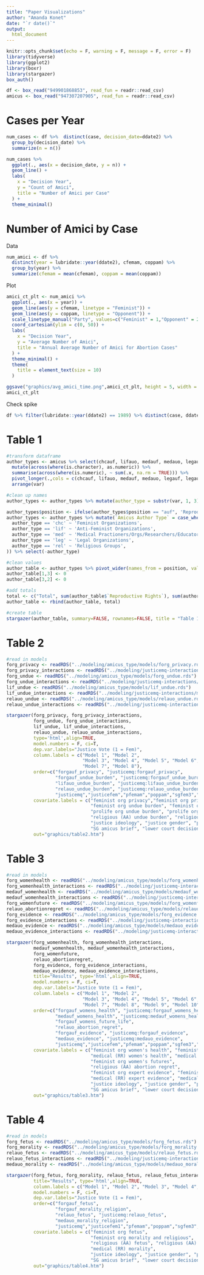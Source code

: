 ```yaml
---
title: "Paper Visualizations"
author: "Amanda Konet"
date: "`r date()`"
output:
  html_document
---
```


```r
knitr::opts_chunk$set(echo = F, warning = F, message = F, error = F)
library(tidyverse)
library(ggplot2)
library(boxr)
library(stargazer)
box_auth()

df <- box_read("949901868853", read_fun = readr::read_csv)
amicus <- box_read("947307207905", read_fun = readr::read_csv)
```


# Cases per Year


```r
num_cases <- df %>%  distinct(case, decision_date=ddate2) %>% 
  group_by(decision_date) %>% 
  summarize(n = n())

num_cases %>% 
  ggplot(., aes(x = decision_date, y = n)) +
  geom_line() + 
  labs(
    x = "Decision Year",
    y = "Count of Amici",
    title = "Number of Amici per Case"
  ) +
  theme_minimal()
```


# Number of Amici by Case

Data

```r
num_amici <- df %>% 
  distinct(year = lubridate::year(ddate2), cfemam, coppam) %>% 
  group_by(year) %>% 
  summarize(cfemam = mean(cfemam), coppam = mean(coppam))
```

Plot

```r
amici_ct_plt <- num_amici %>% 
  ggplot(., aes(x = year)) +
  geom_line(aes(y = cfemam, linetype = "Feminist")) + 
  geom_line(aes(y = coppam, linetype = "Opponent")) + 
  scale_linetype_manual("Party", values=c("Feminist" = 1,"Opponent" = 2)) + 
  coord_cartesian(ylim = c(0, 50)) +
  labs(
    x = "Decision Year",
    y = "Average Number of Amici",
    title = "Annual Average Number of Amici for Abortion Cases"
  ) + 
  theme_minimal() +
  theme(
    title = element_text(size = 10)
  )

ggsave("graphics/avg_amici_time.png",amici_ct_plt, height = 5, width = 8)
amici_ct_plt
```
Check spike
```r
df %>% filter(lubridate::year(ddate2) == 1989) %>% distinct(case, ddate2, cfemam, coppam)
```

# Table 1

```r
#transform dataframe
author_types <- amicus %>% select(chcauf, lifauo, medauf, medauo, legauf, legauo, relauf, relauo) %>%
  mutate(across(where(is.character), as.numeric)) %>%
  summarise(across(where(is.numeric), ~ sum(.x, na.rm = TRUE))) %>%
  pivot_longer(.,cols = c(chcauf, lifauo, medauf, medauo, legauf, legauo, relauf, relauo), names_to = "var", values_to = "ct") %>%
  arrange(var)

#clean up names
author_types <- author_types %>% mutate(author_type = substr(var, 1, 3), position = substr(var, 4, 6)) %>% select(-var)

author_types$position <- ifelse(author_types$position == "auf", 'Reproductive Rights', 'Antiabortion')
author_types <- author_types %>% mutate(`Amicus Author Type` = case_when(
  author_type == 'chc' ~ 'Feminist Organizations',
  author_type == 'lif' ~ 'Anti-Feminist Organizations',
  author_type == 'med' ~ 'Medical Practioners/Orgs/Researchers/Educators',
  author_type == 'leg' ~ 'Legal Organizations',
  author_type == 'rel' ~ 'Religious Groups',
)) %>% select(-author_type)

#clean values
author_table <- author_types %>% pivot_wider(names_from = position, values_from = ct)
author_table[1,3] <- 0
author_table[3,2] <- 0

#add totals
total <- c("Total", sum(author_table$`Reproductive Rights`), sum(author_table$`Antiabortion`))
author_table <- rbind(author_table, total)

#create table
stargazer(author_table, summary=FALSE, rownames=FALSE, title = "Table 1.  Total Number of Amicus Briefs by Amicus Type in the Supreme Court Abortion Cases", notes = "a. Legal cases can have more than one amicus type filed in a case (e.g., differing groups of feminist organizations can file more than one brief in a case).  Also, the same organizations file briefs in multiple cases.", header=FALSE, type = 'html', notes.align = 'l', out = "graphics/table1.htm")
```

# Table 2

```r
#read in models
forg_privacy <- readRDS("../modeling/amicus_type/models/forg_privacy.rds")
forg_privacy_interactions <- readRDS("../modeling/justicemq-interactions/models/forg_privacy_interactions.rds")
forg_undue <- readRDS("../modeling/amicus_type/models/forg_undue.rds")
forg_undue_interactions <- readRDS("../modeling/justicemq-interactions/models/forg_undue_interactions.rds")
lif_undue <- readRDS("../modeling/amicus_type/models/lif_undue.rds")
lif_undue_interactions <- readRDS("../modeling/justicemq-interactions/models/lif_undue_interactions.rds")
relauo_undue <- readRDS("../modeling/amicus_type/models/relauo_undue.rds")
relauo_undue_interactions <- readRDS("../modeling/justicemq-interactions/models/relauo_undue_interactions.rds")

stargazer(forg_privacy, forg_privacy_interactions,
          forg_undue, forg_undue_interactions,
          lif_undue, lif_undue_interactions,
          relauo_undue, relauo_undue_interactions,
          type='html',align=TRUE,
          model.numbers = F, ci=T,
          dep.var.labels="Justice Vote (1 = Fem)",
          column.labels = c("Model 1", "Model 2", 
                            "Model 3", "Model 4", "Model 5", "Model 6", 
                            "Model 7", "Model 8"),
          order=c("forgauf_privacy", "justicemq:forgauf_privacy",
                  "forgauf_undue_burden", "justicemq:forgauf_undue_burden",
                  "lifauo_undue_burden", "justicemq:lifauo_undue_burden",
                  "relauo_undue_burden", "justicemq:relauo_undue_burden",
                  "justicemq","justicefem","pfemam","poppam","sgfem3","lcdisdirfem"),
          covariate.labels = c("feminist org privacy","feminist org privacy X justice ideology",
                               "feminist org undue burden", "feminist org undue burden x justice ideology",
                               "prolife org undue burden", "prolife org undue burden x justice ideology",
                               "religious (AA) undue burden", "religious (AA) undue burden X justice ideology",
                               "justice ideology", "justice gender", "proportion RR", "proportion AA",
                               "SG amicus brief", "lower court decision"),
          out="graphics/table2.htm")
```

# Table 3

```r
#read in models
forg_womenhealth <- readRDS("../modeling/amicus_type/models/forg_womenhealth.rds")
forg_womenhealth_interactions <- readRDS("../modeling/justicemq-interactions/models/forg_womenshealth_interactions.rds")
medauf_womenhealth <- readRDS("../modeling/amicus_type/models/medauf_womenhealth.rds")
medauf_womenhealth_interactions <- readRDS("../modeling/justicemq-interactions/models/medauf_womenshealth_interactions.rds")
forg_womenfuture <- readRDS("../modeling/amicus_type/models/forg_womenfuture.rds")
relauo_abortionregret <- readRDS("../modeling/amicus_type/models/relauo_abortionregret.rds")
forg_evidence <- readRDS("../modeling/amicus_type/models/forg_evidence.rds")
forg_evidence_interactions <- readRDS("../modeling/justicemq-interactions/models/forg_evidence_interactions.rds")
medauo_evidence <- readRDS("../modeling/amicus_type/models/medauo_evidence.rds")
medauo_evidence_interactions <- readRDS("../modeling/justicemq-interactions/models/medauo_evidence_interactions.rds")

stargazer(forg_womenhealth, forg_womenhealth_interactions, 
          medauf_womenhealth, medauf_womenhealth_interactions,
          forg_womenfuture,
          relauo_abortionregret,
          forg_evidence, forg_evidence_interactions,
          medauo_evidence, medauo_evidence_interactions,
          title="Results", type='html',align=TRUE,
          model.numbers = F, ci=T,
          dep.var.labels="Justice Vote (1 = Fem)",
          column.labels = c("Model 1", "Model 2", 
                            "Model 3", "Model 4", "Model 5", "Model 6", 
                            "Model 7", "Model 8", "Model 9", "Model 10"),
          order=c("forgauf_womens_health", "justicemq:forgauf_womens_health",
                  "medauf_womens_health", "justicemq:medauf_womens_health",
                  "forgauf_womens_future_life",
                  "relauo_abortion_regret",
                  "forgauf_evidence", "justicemq:forgauf_evidence",
                  "medauo_evidence", "justicemq:medauo_evidence",
                  "justicemq","justicefem","pfemam","poppam","sgfem3","lcdisdirfem"),
          covariate.labels = c("feminist org women's health", "feminist org women's health X justice ideology",
                               "medical (RR) women's health", "medical (RR) women's health x justice ideology",
                               "feminist org women's futures",
                               "religious (AA) abortion regret", 
                               "feminist org expert evidence", "feminist org expert evidence X justice ideology",
                               "medical (RR) expert evidence", "medical (RR) expert evidence X justice ideology",
                               "justice ideology", "justice gender", "proportion RR", "proportion AA",
                               "SG amicus brief", "lower court decision"),
          out="graphics/table3.htm")
```

# Table 4

```r
#read in models
forg_fetus <- readRDS("../modeling/amicus_type/models/forg_fetus.rds")
forg_morality <- readRDS("../modeling/amicus_type/models/forg_morality.rds")
relauo_fetus <- readRDS("../modeling/amicus_type/models/relauo_fetus.rds")
relauo_fetus_interactions <- readRDS("../modeling/justicemq-interactions/models/relauo_fetus_interactions.rds")
medauo_morality <- readRDS("../modeling/amicus_type/models/medauo_morality.rds")

stargazer(forg_fetus, forg_morality, relauo_fetus, relauo_fetus_interactions, medauo_morality,
          title="Results", type='html',align=TRUE,
          column.labels = c("Model 1", "Model 2", "Model 3", "Model 4", "Model 5"),
          model.numbers = F, ci=T,
          dep.var.labels="Justice Vote (1 = Fem)",
          order=c("forgauf_fetus",
                  "forgauf_morality_religion",
                  "relauo_fetus", "justicemq:relauo_fetus",
                  "medauo_morality_religion",
                  "justicemq","justicefem1","pfemam","poppam","sgfem3","lcdisdirfem1"),
          covariate.labels = c("feminist org fetus",
                               "feminist org morality and religious",
                               "religious (AA) fetus", "religious (AA) fetus X justice ideology",
                               "medical (RR) morality",
                               "justice ideology", "justice gender", "proportion RR", "proportion AA",
                               "SG amicus brief", "lower court decision"),
          out="graphics/table4.htm")
```



